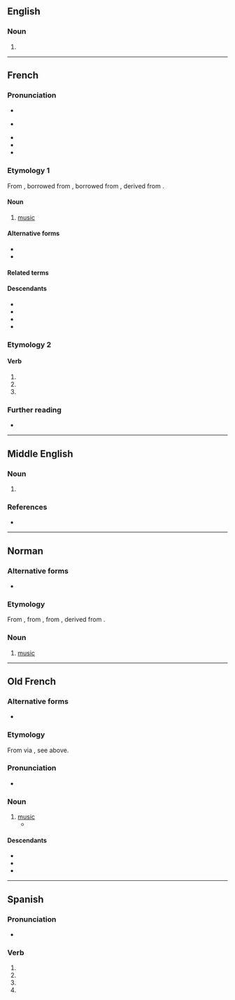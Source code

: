 {{also|musiqué|mûsique}}
==English==

===Noun===
{{en-noun|-|s}}

# {{obsolete form of|en|music}}

----

==French==

===Pronunciation===
* {{fr-IPA}}
* {{a|Quebec}} {{IPA|fr|/my.zɪk/|/mʏ.zɪk/}}
* {{homophones|fr|musiques|musiquent}}
* {{audio|fr|Fr-musique.ogg|Audio (France)}}
* {{rhymes|fr|ik}}

===Etymology 1===
From {{inh|fr|fro|musique}}, borrowed from {{der|fr|la|mūsica}}, borrowed from {{der|fr|grc|μουσική|t=art of the Muses}}, derived from {{m|grc|Μοῦσα|t=Muse}}.

====Noun====
{{fr-noun|f|~}}

# [[music]]

====Alternative forms====
* {{alter|fr|zicmu|zikmu||verlan}}
* {{alter|fr|zik||clipping}}

====Related terms====
{{col2|fr
|musicale
|musicien
}}

====Descendants====
* {{desc|gcf|mizik}}
* {{desc|ht|mizik}}
* {{desctree|nl|muziek|bor=1}}
* {{desc|tr|müzik|bor=1}}

===Etymology 2===
{{nonlemma}}

====Verb====
{{head|fr|verb form}}

# {{inflection of|fr|musiquer||1//3|s|pres|indc}}
# {{inflection of|fr|musiquer||1//3|s|pres|subj}}
# {{inflection of|fr|musiquer||2|s|impr}}

===Further reading===
* {{R:TLFi}}

----

==Middle English==

===Noun===
{{enm-noun}}

# {{alt form|enm|musike}}

===References===
* {{R:MED Online|entry= mūsik(e (n.)  |id=MED28966 |accessdate=2018-04-01}}

----

==Norman==
{{wikipedia|Mûsique|lang=nrf}}

===Alternative forms===
* {{alter|nrf|mûsique||Jersey}}

===Etymology===
From {{inh|nrf|fro|musique}}, from {{inh|nrf|la|musica}}, from {{der|nrf|grc|μουσική|t=art of the Muses}}, derived from {{m|grc|Μοῦσα|t=Muse}}.

===Noun===
{{nrf-noun|f}}

# {{lb|nrf|France}} [[music]]

{{topics|nrf|Music}}

----

==Old French==

===Alternative forms===
* {{alter|fro|musike}}

===Etymology===
From {{der|fro|grc|-}} via {{inh|fro|la|-}}, see above.

===Pronunciation===
*  {{IPA|fro|/myˈzikə/}}

===Noun===
{{fro-noun|f}}

# [[music]]
#* {{quote-book|fro|year=circa 1170|author=[[w:Chrétien de Troyes|Chrétien de Troyes]]|title=''[[s:fr:Érec et Énide|Érec et Énide]]''|passage=La tierce oevre fu de '''musique'''|translation=The third work was of music}}

====Descendants====
* {{desctree|fr|musique|noalts=1}}
* {{desc|nrf|musique|alts=1}}
* {{desctree|enm|musike|bor=1}}

----

==Spanish==

===Pronunciation===
* {{es-IPA}}

===Verb===
{{head|es|verb form}}

# {{es-verb form of|musicar|ending=-ar|mood=subjunctive|tense=present|number=s|person=1}}
# {{es-verb form of|musicar|ending=-ar|mood=subjunctive|tense=present|number=s|person=2|formal=y}}
# {{es-verb form of|musicar|ending=-ar|mood=subjunctive|tense=present|number=s|person=3}}
# {{es-verb form of|musicar|ending=-ar|mood=imperative|number=s|person=2|formal=y|sense=affirmative}}